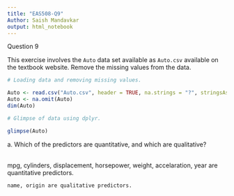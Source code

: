 ```yaml
---
title: "EAS508-Q9"
Author: Saish Mandavkar
output: html_notebook
---
```


Question 9

This exercise involves the `Auto` data set available as `Auto.csv` available on the textbook website. Remove the missing values from the data.

```r
# Loading data and removing missing values.

Auto <- read.csv("Auto.csv", header = TRUE, na.strings = "?", stringsAsFactors = T)
Auto <- na.omit(Auto)
dim(Auto)
```

```r
# Glimpse of data using dplyr.

glimpse(Auto)
```

| a. Which of the predictors are quantitative, and which are qualitative?

<br>
    mpg, cylinders, displacement, horsepower, weight, accelaration, year are quantitative predictors.

    name, origin are qualitative predictors. 

<br>


